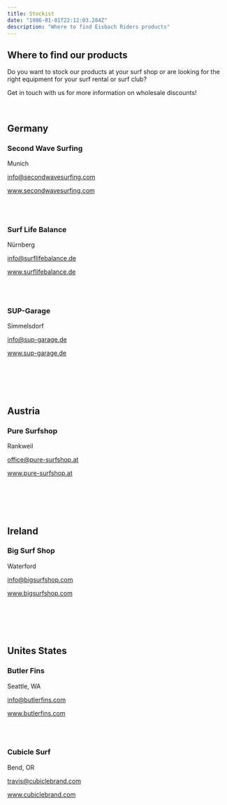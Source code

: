 ```yaml
---
title: Stockist
date: "1986-01-01T22:12:03.284Z"
description: "Where to find Eisbach Riders products"
---
```


<div style={{textAlign: 'center'}}>

## Where to find our products

Do you want to stock our products at your surf shop or are looking for the right equipment for your surf rental or surf club?

Get in touch with us for more information on wholesale discounts!

<br />

## Germany

### Second Wave Surfing
Munich

info@secondwavesurfing.com
  
www.secondwavesurfing.com
  
<br />
<br />

### Surf Life Balance
Nürnberg

info@surflifebalance.de
  
www.surflifebalance.de

<br />
<br />

### SUP-Garage
Simmelsdorf

info@sup-garage.de
  
www.sup-garage.de

<br />
<br />
<br />
<br />
  
## Austria

### Pure Surfshop
Rankweil

office@pure-surfshop.at

www.pure-surfshop.at
  
<br />
<br />
<br />
<br />
  
## Ireland

### Big Surf Shop
Waterford

info@bigsurfshop.com

www.bigsurfshop.com
  
<br />
<br />
<br />
<br />

## Unites States
  
### Butler Fins
Seattle, WA

info@butlerfins.com

www.butlerfins.com
  
<br />
<br />

### Cubicle Surf
Bend, OR

travis@cubiclebrand.com

www.cubiclebrand.com

</div>
